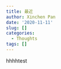 ```yaml
---
title: 最近
author: Xinchen Pan
date: '2020-11-11'
slug: []
categories:
  - Thoughts
tags: []
---
```



hhhhtest